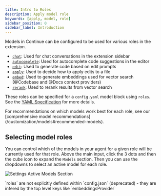 ```yaml
---
title: Intro to Roles
description: Apply model role
keywords: [apply, model, role]
sidebar_position: 0
sidebar_label: Introduction
---
```


Models in Continue can be configured to be used for various roles in the extension.

- [`chat`](./chat.mdx): Used for chat conversations in the extension sidebar
- [`autocomplete`](./autocomplete): Used for autocomplete code suggestions in the editor
- [`edit`](./edit.mdx): Used to generate code based on edit prompts
- [`apply`](./apply.mdx): Used to decide how to apply edits to a file
- [`embed`](./embeddings.mdx): Used to generate embeddings used for vector search (@Codebase and @Docs context providers)
- [`rerank`](./reranking.mdx): Used to rerank results from vector search

These roles can be specified for a `config.yaml` model block using `roles`. See the [YAML Specification](/reference#models) for more details.

<Info>
  For recommendations on which models work best for each role, see our [comprehensive model recommendations](/customization/models#recommended-models).
</Info>

## Selecting model roles

You can control which of the models in your agent for a given role will be currently used for that role. Above the main input, click the 3 dots and then the cube icon to expand the `Models` section. Then you can use the dropdowns to select an active model for each role.

![Settings Active Models Section](/images/settings-model-roles.png)

<Info>
  `roles` are not explicitly defined within `config.json` (deprecated) - they
  are infered by the top level keys like `embeddingsProvider`
</Info>
